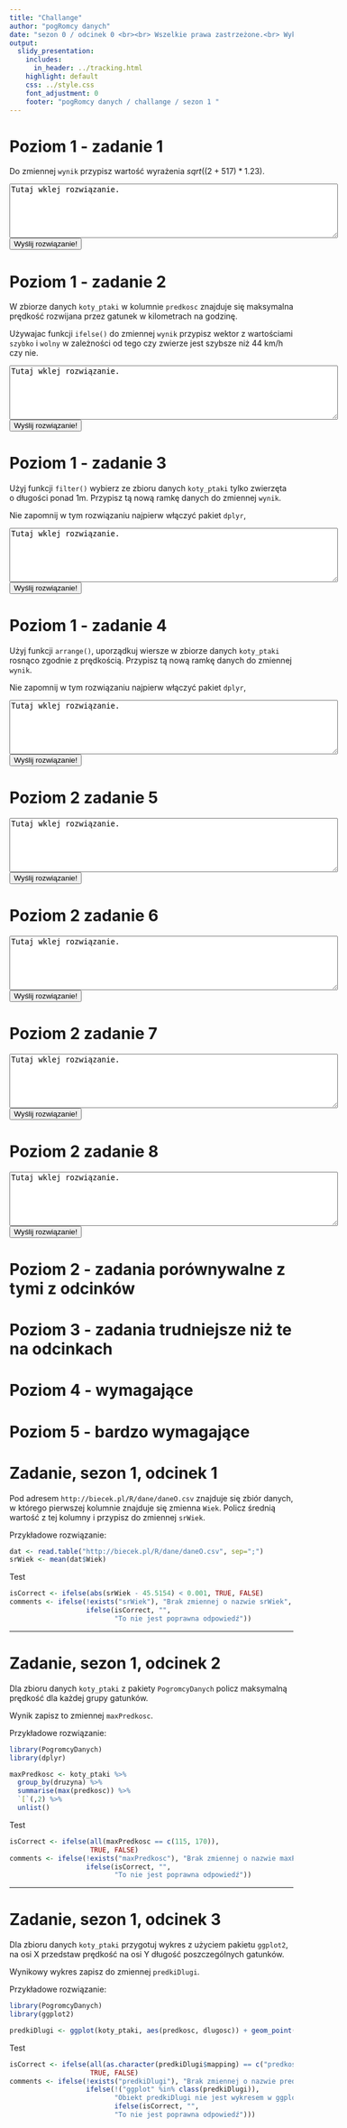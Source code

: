 ```yaml
---
title: "Challange"
author: "pogRomcy danych"
date: "sezon 0 / odcinek 0 <br><br> Wszelkie prawa zastrzeżone.<br> Wykorzystanie możliwe wyłącznie za zgodą autora.  <br><br><br><br>Naciśnij `A` by zamienić slajdy na ciągły tekst. <br> Naciśnij `T` by wyświetlić spis treści."
output:
  slidy_presentation:
    includes:
      in_header: ../tracking.html
    highlight: default
    css: ../style.css
    font_adjustment: 0
    footer: "pogRomcy danych / challange / sezon 1 "
---
```


# Poziom 1 - zadanie 1

Do zmiennej `wynik` przypisz wartość wyrażenia $sqrt((2+517)*1.23)$.

<textarea rows="6" cols="70">
Tutaj wklej rozwiązanie. 
</textarea>

<button type="button">Wyślij rozwiązanie!</button>

# Poziom 1 - zadanie 2

W zbiorze danych `koty_ptaki` w kolumnie `predkosc` znajduje się maksymalna prędkość rozwijana przez gatunek w kilometrach na godzinę.

Używajac funkcji `ifelse()` do zmiennej `wynik` przypisz wektor z wartościami `szybko` i `wolny` w zależności od tego czy zwierze jest szybsze niż 44 km/h czy nie.


<textarea rows="6" cols="70">
Tutaj wklej rozwiązanie. 
</textarea>

<button type="button">Wyślij rozwiązanie!</button>

# Poziom 1 - zadanie 3

Użyj funkcji `filter()` wybierz ze zbioru danych `koty_ptaki` tylko zwierzęta o długości ponad 1m. Przypisz tą nową ramkę danych do zmiennej `wynik`.

Nie zapomnij w tym rozwiązaniu najpierw włączyć pakiet `dplyr`,

<textarea rows="6" cols="70">
Tutaj wklej rozwiązanie. 
</textarea>

<button type="button">Wyślij rozwiązanie!</button>

# Poziom 1 - zadanie 4

Użyj funkcji `arrange()`, uporządkuj wiersze w zbiorze danych `koty_ptaki` rosnąco zgodnie z prędkością. 
Przypisz tą nową ramkę danych do zmiennej `wynik`.

Nie zapomnij w tym rozwiązaniu najpierw włączyć pakiet `dplyr`,

<textarea rows="6" cols="70">
Tutaj wklej rozwiązanie. 
</textarea>

<button type="button">Wyślij rozwiązanie!</button>

# Poziom 2 zadanie 5



<textarea rows="6" cols="70">
Tutaj wklej rozwiązanie. 
</textarea>

<button type="button">Wyślij rozwiązanie!</button>

# Poziom 2 zadanie 6


<textarea rows="6" cols="70">
Tutaj wklej rozwiązanie. 
</textarea>

<button type="button">Wyślij rozwiązanie!</button>


# Poziom 2 zadanie 7


<textarea rows="6" cols="70">
Tutaj wklej rozwiązanie. 
</textarea>

<button type="button">Wyślij rozwiązanie!</button>


# Poziom 2 zadanie 8


<textarea rows="6" cols="70">
Tutaj wklej rozwiązanie. 
</textarea>

<button type="button">Wyślij rozwiązanie!</button>


# Poziom 2 - zadania porównywalne z tymi z odcinków


# Poziom 3 - zadania trudniejsze niż te na odcinkach


# Poziom 4 - wymagające


# Poziom 5 - bardzo wymagające






# Zadanie, sezon 1, odcinek 1

Pod adresem `http://biecek.pl/R/dane/daneO.csv` znajduje się zbiór danych, w którego pierwszej kolumnie znajduje się zmienna `Wiek`. Policz średnią wartość z tej kolumny i przypisz do zmiennej `srWiek`.

Przykładowe rozwiązanie:

```r

dat <- read.table("http://biecek.pl/R/dane/daneO.csv", sep=";")
srWiek <- mean(dat$Wiek)

```

Test


```r

isCorrect <- ifelse(abs(srWiek - 45.5154) < 0.001, TRUE, FALSE)
comments <- ifelse(!exists("srWiek"), "Brak zmiennej o nazwie srWiek", 
                   ifelse(isCorrect, "", 
                          "To nie jest poprawna odpowiedź"))

```


---

# Zadanie, sezon 1, odcinek 2

Dla zbioru danych `koty_ptaki` z pakiety `PogromcyDanych` policz maksymalną prędkość dla każdej grupy gatunków.

Wynik zapisz to zmiennej `maxPredkosc`.

Przykładowe rozwiązanie:

```r
library(PogromcyDanych)
library(dplyr)

maxPredkosc <- koty_ptaki %>% 
  group_by(druzyna) %>% 
  summarise(max(predkosc)) %>% 
  `[`(,2) %>% 
  unlist()

```

Test

```r

isCorrect <- ifelse(all(maxPredkosc == c(115, 170)), 
                    TRUE, FALSE)
comments <- ifelse(!exists("maxPredkosc"), "Brak zmiennej o nazwie maxPredkosc", 
                   ifelse(isCorrect, "", 
                          "To nie jest poprawna odpowiedź"))

```


---

# Zadanie, sezon 1, odcinek 3

Dla zbioru danych `koty_ptaki` przygotuj wykres z użyciem pakietu `ggplot2`, na osi X przedstaw prędkość na osi Y długość poszczególnych gatunków. 

Wynikowy wykres zapisz do zmiennej `predkiDlugi`.

Przykładowe rozwiązanie:

```r
library(PogromcyDanych)
library(ggplot2)

predkiDlugi <- ggplot(koty_ptaki, aes(predkosc, dlugosc)) + geom_point() + geom_smooth()

```

Test

```r

isCorrect <- ifelse(all(as.character(predkiDlugi$mapping) == c("predkosc", "dlugosc")), 
                    TRUE, FALSE)
comments <- ifelse(!exists("predkiDlugi"), "Brak zmiennej o nazwie predkiDlugi", 
                   ifelse(!("ggplot" %in% class(predkiDlugi)), 
                          "Obiekt predkiDlugi nie jest wykresem w ggplot2", 
                          ifelse(isCorrect, "", 
                          "To nie jest poprawna odpowiedź")))

```

